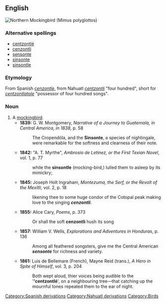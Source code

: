 ==English==
[[Image:Mimus_polyglottos1.jpg|thumb|right|Northern Mockingbird (''Mimus polyglottos'')]]
{{wikipedia|Mockingbird}}
===Alternative spellings===
*[[centzontlé]]
*[[cenzontli]]
*[[sensonte]]
*[[sinsonte]]
*[[sinsontle]]
===Etymology===
From Spanish ''[[cenzontle]]'', from Nahuatl ''[[centzontli]]'' "four hundred", short for ''[[centzontlahtoleh|centzontlatole]]'' "possessor of four hundred songs".
===Noun===
{{en-noun}}

# A [[mockingbird]].
#*'''1839:''' G. W. Montgomery, ''Narrative of a Journey to Guatemala, in Central America, in 1838'', p. 58
#*:The Cropendóla, and the '''Sinsonte''', a species of nightingale, were remarkable for the softness and clearness of their note.
#*'''1842:''' "A. T. Myrthe", ''Ambrosio de Letinez, or the First Texian Novel'', vol. 1, p. 77
#*:while the '''sinsontle''' (mocking-bird,) lulled them to asleep by its mimickry;
#*'''1845:''' Joseph Holt Ingraham, ''Montezuma, the Serf, or the Revolt of the Mexitli'', vol. 2, p. 18
#*:likening thee to some huge condor of the Cotopal peak making love to the singing '''''cenzontli'''''.
#*'''1855:''' Alice Cary, ''Poems'', p. 373
#*:Or shall the soft '''cenzontli''' hush its song
#*'''1857:''' William V. Wells, ''Explorations and Adventures in Honduras'', p. 136
#*:Among all feathered songsters, give me the Central American '''''sensonte''''' for richness and variety.
#*'''1861:''' Luis de Bellemare (French), Mayne Reid (trans.), ''A Hero in Spite of Himself'', vol. 3, p. 204
#*:Both wept aloud, thier voices being audible to the '''''centzontlé'''', on a neighbouring tree—that catching up the mournful tones repeated them to the ear of night.
[[Category:Spanish derivations]]
[[Category:Nahuatl derivations]]
[[Category:Birds]]